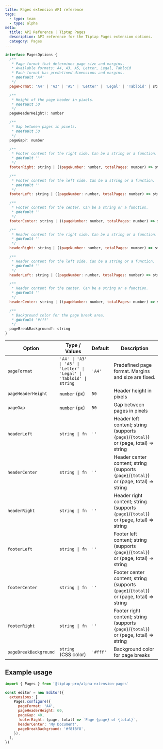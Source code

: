 ```yaml
---
title: Pages extension API reference
tags:
  - type: team
  - type: alpha
meta:
  title: API Reference | Tiptap Pages
  description: API reference for the Tiptap Pages extension options.
  category: Pages
---
```


```js
interface PagesOptions {
  /**
   * Page format that determines page size and margins.
   * Available formats: A4, A3, A5, Letter, Legal, Tabloid
   * Each format has predefined dimensions and margins.
   * @default 'A4'
   */
  pageFormat: 'A4' | 'A3' | 'A5' | 'Letter' | 'Legal' | 'Tabloid' | string

  /**
   * Height of the page header in pixels.
   * @default 50
   */
  pageHeaderHeight?: number

  /**
   * Gap between pages in pixels.
   * @default 50
   */
  pageGap?: number

  /**
   * Footer content for the right side. Can be a string or a function.
   * @default ''
   */
  footerRight: string | ((pageNumber: number, totalPages: number) => string)

  /**
   * Footer content for the left side. Can be a string or a function.
   * @default ''
   */
  footerLeft: string | ((pageNumber: number, totalPages: number) => string)

  /**
   * Footer content for the center. Can be a string or a function.
   * @default ''
   */
  footerCenter: string | ((pageNumber: number, totalPages: number) => string)

  /**
   * Header content for the right side. Can be a string or a function.
   * @default ''
   */
  headerRight: string | ((pageNumber: number, totalPages: number) => string)

  /**
   * Header content for the left side. Can be a string or a function.
   * @default ''
   */
  headerLeft: string | ((pageNumber: number, totalPages: number) => string)

  /**
   * Header content for the center. Can be a string or a function.
   * @default ''
   */
  headerCenter: string | ((pageNumber: number, totalPages: number) => string)

  /**
   * Background color for the page break area.
   * @default '#fff'
   */
  pageBreakBackground?: string
}
```

| Option                | Type / Values                | Default   | Description                                                                                 |
|-----------------------|------------------------------|-----------|---------------------------------------------------------------------------------------------|
| `pageFormat`          | `'A4' \| 'A3' \| 'A5' \| 'Letter' \| 'Legal' \| 'Tabloid' \| string` | `'A4'`    | Predefined page format. Margins and size are fixed.                                          |
| `pageHeaderHeight`    | `number` (px)                | `50`      | Header height in pixels                                                                     |
| `pageGap`             | `number` (px)                | `50`      | Gap between pages in pixels                                                                 |
| `headerLeft`          | `string \| fn`               | `''`      | Header left content; string (supports `{page}`/`{total}`) or (page, total) => string      |
| `headerCenter`        | `string \| fn`               | `''`      | Header center content; string (supports `{page}`/`{total}`) or (page, total) => string    |
| `headerRight`         | `string \| fn`               | `''`      | Header right content; string (supports `{page}`/`{total}`) or (page, total) => string     |
| `footerLeft`          | `string \| fn`               | `''`      | Footer left content; string (supports `{page}`/`{total}`) or (page, total) => string      |
| `footerCenter`        | `string \| fn`               | `''`      | Footer center content; string (supports `{page}`/`{total}`) or (page, total) => string    |
| `footerRight`         | `string \| fn`               | `''`| Footer right content; string (supports `{page}`/`{total}`) or (page, total) => string     |
| `pageBreakBackground` | `string` (CSS color)         | `'#fff'`  | Background color for page breaks                                                            |

## Example usage

```js
import { Pages } from '@tiptap-pro/alpha-extension-pages'

const editor = new Editor({
  extensions: [
    Pages.configure({
      pageFormat: 'A4',
      pageHeaderHeight: 60,
      pageGap: 40,
      footerRight: (page, total) => `Page {page} of {total}`,
      headerCenter: 'My Document',
      pageBreakBackground: '#f8f8f8',
    }),
  ],
})
``` 